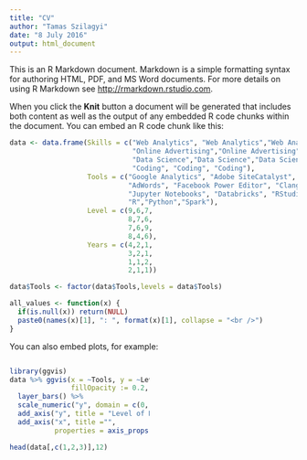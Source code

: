 ```yaml
---
title: "CV"
author: "Tamas Szilagyi"
date: "8 July 2016"
output: html_document
---
```

<style>
  .col2 {
    columns: 2 200px;         /* number of columns and width in pixels*/
    -webkit-columns: 2 200px; /* chrome, safari */
    -moz-columns: 2 200px;    /* firefox */
  }
  .col3 {
    columns: 3 100px;
    -webkit-columns: 3 100px;
    -moz-columns: 3 100px;
  }
</style>

This is an R Markdown document. Markdown is a simple formatting syntax for authoring HTML, PDF, and MS Word documents. For more details on using R Markdown see <http://rmarkdown.rstudio.com>.

When you click the **Knit** button a document will be generated that includes both content as well as the output of any embedded R code chunks within the document. You can embed an R code chunk like this:

```r
data <- data.frame(Skills = c("Web Analytics", "Web Analytics","Web Analytics", 
                              "Online Advertising","Online Advertising","Online Advertising", 
                              "Data Science","Data Science","Data Science", 
                              "Coding", "Coding", "Coding"),
                   Tools = c("Google Analytics", "Adobe SiteCatalyst", "Optimizely",
                             "AdWords", "Facebook Power Editor", "Clang", 
                             "Jupyter Notebooks", "Databricks", "RStudio",
                             "R","Python","Spark"),
                   Level = c(9,6,7,
                             8,7,6,
                             7,6,9,
                             8,4,6),
                   Years = c(4,2,1,
                             3,2,1,
                             1,1,2,
                             2,1,1))

data$Tools <- factor(data$Tools,levels = data$Tools)

all_values <- function(x) {
  if(is.null(x)) return(NULL)
  paste0(names(x)[1], ": ", format(x)[1], collapse = "<br />")
}
```

You can also embed plots, for example:

<div class="col2">
```r
library(ggvis)
data %>% ggvis(x = ~Tools, y = ~Level, fill =~Skills,
               fillOpacity := 0.2, fillOpacity.hover := .5) %>%
  layer_bars() %>%
  scale_numeric("y", domain = c(0, 10), nice = FALSE) %>%
  add_axis("y", title = "Level of Mastery") %>%
  add_axis("x", title ="",
           properties = axis_props(labels = list(angle = 55, align = "left")))

head(data[,c(1,2,3)],12)
```
<div>



